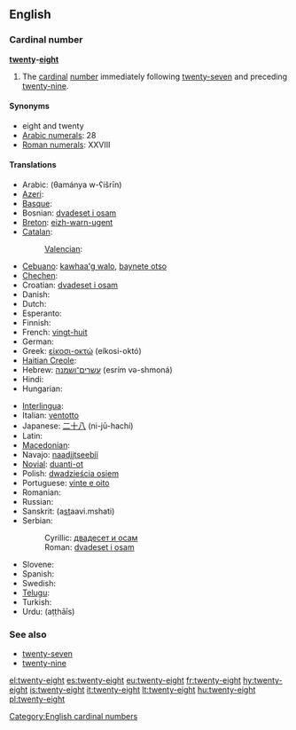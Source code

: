 ==English==

===Cardinal number===
'''[[twenty]]-[[eight]]'''
# The [[cardinal]] [[number]] immediately following [[twenty-seven]] and preceding [[twenty-nine]].

====Synonyms====
* eight and twenty
* [[w:Arabic numerals|Arabic numerals]]: 28
* [[w:Roman numerals|Roman numerals]]: XXVIII

====Translations====
{{trans-top|number}}
* Arabic: {{Arab|[[ثمانية وعشرين]]}} (θamánya w-ʕišrīn)
* [[Azeri]]: {{t|az|iyirmi səkkiz|xs=Azeri}}
* [[Basque]]: {{t|eu|hogeita zortzi|xs=Basque}}
* Bosnian: [[dvadeset i osam]]
* [[Breton]]: [[eizh-warn-ugent]]
* [[Catalan]]: {{t+|ca|vint-i-vuit}}
*: [[Valencian]]: {{t+|ca|vint-i-huit}}
* [[Cebuano]]: [[kawhaa'g walo]], [[baynete otso]]
* [[Chechen]]: {{tø|ce|ткъе бархI|tr=tqe barh}}
* Croatian: [[dvadeset i osam]]
* Danish: {{t-|da|otteogtyve}}
* Dutch: {{t-|nl|achtentwintig}}
* Esperanto: {{t-|eo|dudek ok|xs=Esperanto}}
* Finnish: {{t-|fi|kaksikymmentäkahdeksan}}
* French: [[vingt-huit]] {{m}}
* German: {{t-|de|achtundzwanzig}}
* Greek: [[είκοσι-οκτώ]] (eíkosi-októ)
* [[Haitian Creole]]: {{tø|ht|ventuit}}
* Hebrew: [[עשרים־ושמנה]] (esrím və-shmoná)
* Hindi: {{t+|hi|अट्ठाईस|tr=aṭṭhāīs|xs=Hindi}}
* Hungarian: {{t+|hu|huszonnyolc}}
{{trans-mid}}
* [[Interlingua]]: {{t|ia|vinti-octo}}
* Italian: [[ventotto]]
* Japanese: [[二十八]] (ni-jū-hachí)
* Latin: {{t-|la|duodetriginta}}
* [[Macedonian]]: {{t|mk|дваесет и осум|tr=dváeset i ósum}}
* Navajo: [[naadįįtseebíí]]
* [[Novial]]: [[duanti-ot]]
* Polish: [[dwadzieścia osiem]]
* Portuguese: [[vinte e oito]] {{m}}
* Romanian: {{t-|ro|douăzeci şi opt}}
* Russian: {{t-|ru|двадцать восемь|tr=dvádtsat’ vósem’}}
* Sanskrit: (a<u>st</u>aavi.mshati)
* Serbian:
*: Cyrillic: [[двадесет и осам]]
*: Roman: [[dvadeset i osam]]
* Slovene: {{t|sl|osemindvajset}}
* Spanish: {{t+|es|veintiocho}}
* Swedish: {{t+|sv|tjugoåtta}}
* [[Telugu]]: {{t|te|ఇరవై ఎనిమిది|tr=iravai enimidi}}
* Turkish: {{t-|tr|yirmi sekiz}}
* Urdu: {{ur-Arab|[[اٹھائیس]]}} (aṭṭhāīs)
{{trans-bottom}}

===See also===
* [[twenty-seven]]
* [[twenty-nine]]

[[Category:English cardinal numbers]]

[[el:twenty-eight]]
[[es:twenty-eight]]
[[eu:twenty-eight]]
[[fr:twenty-eight]]
[[hy:twenty-eight]]
[[is:twenty-eight]]
[[it:twenty-eight]]
[[lt:twenty-eight]]
[[hu:twenty-eight]]
[[pl:twenty-eight]]